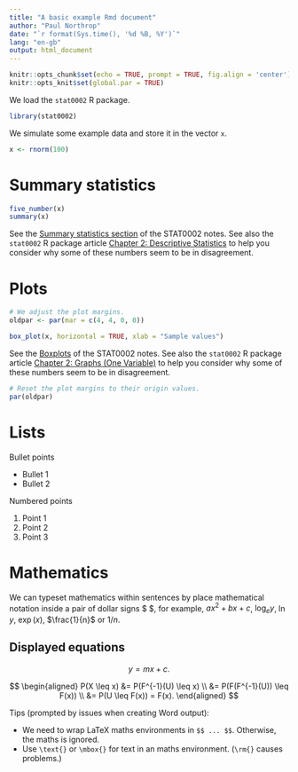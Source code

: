 ```yaml
---
title: "A basic example Rmd document"
author: "Paul Northrop"
date: "`r format(Sys.time(), '%d %B, %Y')`"
lang: "en-gb"
output: html_document
---
```


```r
knitr::opts_chunk$set(echo = TRUE, prompt = TRUE, fig.align = 'center')
knitr::opts_knit$set(global.par = TRUE)
```

We load the `stat0002` R package.

```r
library(stat0002)
```

We simulate some example data and store it in the vector `x`.

```r
x <- rnorm(100)
```

# Summary statistics

```r
five_number(x)
summary(x)
```

See the [Summary statistics section](https://paulnorthrop.github.io/stat0002book/descriptive.html#summary-statistics) of the STAT0002 notes. See also the `stat0002` R package article [Chapter 2: Descriptive Statistics](https://paulnorthrop.github.io/stat0002/articles/stat0002-ch2a-descriptive-statistics-vignette.html) to help you consider why some of these numbers seem to be in disagreement.

# Plots

```r
# We adjust the plot margins.
oldpar <- par(mar = c(4, 4, 0, 0))
```

```r
box_plot(x, horizontal = TRUE, xlab = "Sample values")
```

See the [Boxplots](https://paulnorthrop.github.io/stat0002book/descriptive.html#boxplots) of the STAT0002 notes. See also the `stat0002` R package article [Chapter 2: Graphs (One Variable)](https://paulnorthrop.github.io/stat0002/articles/stat0002-ch2b-graphs-vignette.html) to help you consider why some of these numbers seem to be in disagreement.

```r
# Reset the plot margins to their origin values.
par(oldpar)
```

# Lists

Bullet points

* Bullet 1
* Bullet 2

Numbered points

1. Point 1
2. Point 2
3. Point 3

#  Mathematics

We can typeset mathematics within sentences by place mathematical notation inside a pair of dollar signs \$ \$, for example, $ax^2 + b x + c$, $\log_e y$, $\ln y$, $\exp(x)$, $\frac{1}{n}$ or $1/n$.

## Displayed equations

$$y = mx + c.$$

$$
\begin{aligned}
P(X \leq x)
&= P(F^{-1}(U) \leq x) \\
&= P(F(F^{-1}(U)) \leq F(x)) \\
&= P(U \leq F(x)) = F(x).
\end{aligned}
$$

Tips (prompted by issues when creating Word output):

* We need to wrap LaTeX maths environments in ```$$ ... $$```.  Otherwise, the maths is ignored.
* Use ```\text{}``` or ```\mbox{}``` for text in an maths environment. (```\rm{}``` causes problems.)
